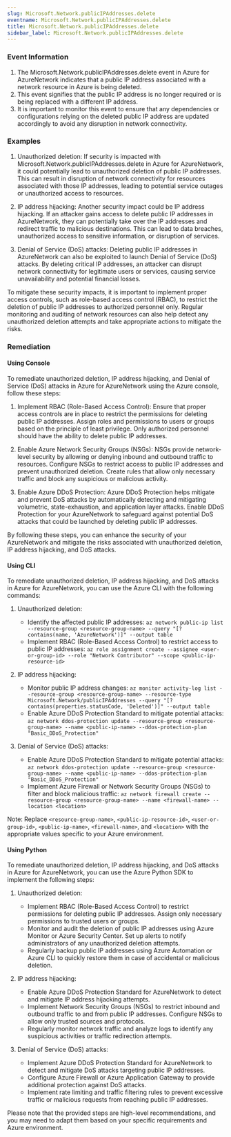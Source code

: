 ```yaml
--- 
slug: Microsoft.Network.publicIPAddresses.delete
eventname: Microsoft.Network.publicIPAddresses.delete
title: Microsoft.Network.publicIPAddresses.delete
sidebar_label: Microsoft.Network.publicIPAddresses.delete
---
```

                       
### Event Information

1. The Microsoft.Network.publicIPAddresses.delete event in Azure for AzureNetwork indicates that a public IP address associated with a network resource in Azure is being deleted.
2. This event signifies that the public IP address is no longer required or is being replaced with a different IP address.
3. It is important to monitor this event to ensure that any dependencies or configurations relying on the deleted public IP address are updated accordingly to avoid any disruption in network connectivity.


### Examples

1. Unauthorized deletion: If security is impacted with Microsoft.Network.publicIPAddresses.delete in Azure for AzureNetwork, it could potentially lead to unauthorized deletion of public IP addresses. This can result in disruption of network connectivity for resources associated with those IP addresses, leading to potential service outages or unauthorized access to resources.

2. IP address hijacking: Another security impact could be IP address hijacking. If an attacker gains access to delete public IP addresses in AzureNetwork, they can potentially take over the IP addresses and redirect traffic to malicious destinations. This can lead to data breaches, unauthorized access to sensitive information, or disruption of services.

3. Denial of Service (DoS) attacks: Deleting public IP addresses in AzureNetwork can also be exploited to launch Denial of Service (DoS) attacks. By deleting critical IP addresses, an attacker can disrupt network connectivity for legitimate users or services, causing service unavailability and potential financial losses.

To mitigate these security impacts, it is important to implement proper access controls, such as role-based access control (RBAC), to restrict the deletion of public IP addresses to authorized personnel only. Regular monitoring and auditing of network resources can also help detect any unauthorized deletion attempts and take appropriate actions to mitigate the risks.

### Remediation

#### Using Console

To remediate unauthorized deletion, IP address hijacking, and Denial of Service (DoS) attacks in Azure for AzureNetwork using the Azure console, follow these steps:

1. Implement RBAC (Role-Based Access Control): Ensure that proper access controls are in place to restrict the permissions for deleting public IP addresses. Assign roles and permissions to users or groups based on the principle of least privilege. Only authorized personnel should have the ability to delete public IP addresses.

2. Enable Azure Network Security Groups (NSGs): NSGs provide network-level security by allowing or denying inbound and outbound traffic to resources. Configure NSGs to restrict access to public IP addresses and prevent unauthorized deletion. Create rules that allow only necessary traffic and block any suspicious or malicious activity.

3. Enable Azure DDoS Protection: Azure DDoS Protection helps mitigate and prevent DoS attacks by automatically detecting and mitigating volumetric, state-exhaustion, and application layer attacks. Enable DDoS Protection for your AzureNetwork to safeguard against potential DoS attacks that could be launched by deleting public IP addresses.

By following these steps, you can enhance the security of your AzureNetwork and mitigate the risks associated with unauthorized deletion, IP address hijacking, and DoS attacks.

#### Using CLI

To remediate unauthorized deletion, IP address hijacking, and DoS attacks in Azure for AzureNetwork, you can use the Azure CLI with the following commands:

1. Unauthorized deletion:
   - Identify the affected public IP addresses: `az network public-ip list --resource-group <resource-group-name> --query "[?contains(name, 'AzureNetwork')]" --output table`
   - Implement RBAC (Role-Based Access Control) to restrict access to public IP addresses: `az role assignment create --assignee <user-or-group-id> --role "Network Contributor" --scope <public-ip-resource-id>`

2. IP address hijacking:
   - Monitor public IP address changes: `az monitor activity-log list --resource-group <resource-group-name> --resource-type Microsoft.Network/publicIPAddresses --query "[?contains(properties.statusCode, 'Deleted')]" --output table`
   - Enable Azure DDoS Protection Standard to mitigate potential attacks: `az network ddos-protection update --resource-group <resource-group-name> --name <public-ip-name> --ddos-protection-plan "Basic_DDoS_Protection"`

3. Denial of Service (DoS) attacks:
   - Enable Azure DDoS Protection Standard to mitigate potential attacks: `az network ddos-protection update --resource-group <resource-group-name> --name <public-ip-name> --ddos-protection-plan "Basic_DDoS_Protection"`
   - Implement Azure Firewall or Network Security Groups (NSGs) to filter and block malicious traffic: `az network firewall create --resource-group <resource-group-name> --name <firewall-name> --location <location>`

Note: Replace `<resource-group-name>`, `<public-ip-resource-id>`, `<user-or-group-id>`, `<public-ip-name>`, `<firewall-name>`, and `<location>` with the appropriate values specific to your Azure environment.

#### Using Python

To remediate unauthorized deletion, IP address hijacking, and DoS attacks in Azure for AzureNetwork, you can use the Azure Python SDK to implement the following steps:

1. Unauthorized deletion:
   - Implement RBAC (Role-Based Access Control) to restrict permissions for deleting public IP addresses. Assign only necessary permissions to trusted users or groups.
   - Monitor and audit the deletion of public IP addresses using Azure Monitor or Azure Security Center. Set up alerts to notify administrators of any unauthorized deletion attempts.
   - Regularly backup public IP addresses using Azure Automation or Azure CLI to quickly restore them in case of accidental or malicious deletion.

2. IP address hijacking:
   - Enable Azure DDoS Protection Standard for AzureNetwork to detect and mitigate IP address hijacking attempts.
   - Implement Network Security Groups (NSGs) to restrict inbound and outbound traffic to and from public IP addresses. Configure NSGs to allow only trusted sources and protocols.
   - Regularly monitor network traffic and analyze logs to identify any suspicious activities or traffic redirection attempts.

3. Denial of Service (DoS) attacks:
   - Implement Azure DDoS Protection Standard for AzureNetwork to detect and mitigate DoS attacks targeting public IP addresses.
   - Configure Azure Firewall or Azure Application Gateway to provide additional protection against DoS attacks.
   - Implement rate limiting and traffic filtering rules to prevent excessive traffic or malicious requests from reaching public IP addresses.

Please note that the provided steps are high-level recommendations, and you may need to adapt them based on your specific requirements and Azure environment.


 